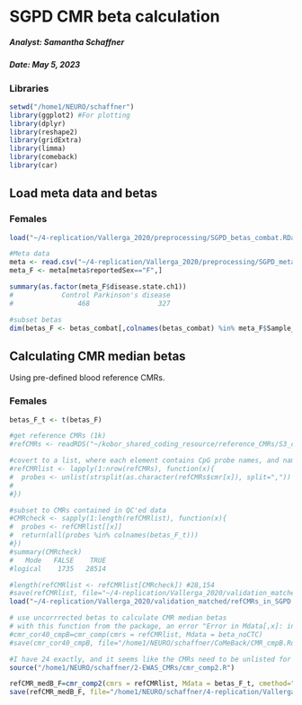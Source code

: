 SGPD CMR beta calculation
===============================================================

##### Analyst: Samantha Schaffner
##### Date: May 5, 2023

### Libraries
```r
setwd("/home1/NEURO/schaffner")
library(ggplot2) #For plotting
library(dplyr)
library(reshape2)
library(gridExtra)
library(limma)
library(comeback)
library(car)
```

## Load meta data and betas

### Females
```r
load("~/4-replication/Vallerga_2020/preprocessing/SGPD_betas_combat.RData")

#Meta data
meta <- read.csv("~/4-replication/Vallerga_2020/preprocessing/SGPD_meta_celltypePCs_age.csv")
meta_F <- meta[meta$reportedSex=="F",]

summary(as.factor(meta_F$disease.state.ch1))
#            Control Parkinson's disease 
#                468                 327 

#subset betas
dim(betas_F <- betas_combat[,colnames(betas_combat) %in% meta_F$Sample_Name]) #424699    795
```

## Calculating CMR median betas

Using pre-defined blood reference CMRs. 

### Females
```r
betas_F_t <- t(betas_F)

#get reference CMRs (1k)
#refCMRs <- readRDS("~/kobor_shared_coding_resource/reference_CMRs/S3_cmr_Scor30_mxd1K.rds")

#covert to a list, where each element contains CpG probe names, and names correspond to chromosome
#refCMRlist <- lapply(1:nrow(refCMRs), function(x){
#  probes <- unlist(strsplit(as.character(refCMRs$cmr[x]), split=","))
#  
#})

#subset to CMRs contained in QC'ed data
#CMRcheck <- sapply(1:length(refCMRlist), function(x){
#  probes <- refCMRlist[[x]]
#  return(all(probes %in% colnames(betas_F_t)))
#})
#summary(CMRcheck)
#   Mode   FALSE    TRUE 
#logical    1735   28514 

#length(refCMRlist <- refCMRlist[CMRcheck]) #28,154
#save(refCMRlist, file="~/4-replication/Vallerga_2020/validation_matched/refCMRs_in_SGPD.RData")
load("~/4-replication/Vallerga_2020/validation_matched/refCMRs_in_SGPD.RData")

# use uncorrrected betas to calculate CMR median betas
# with this function from the package, an error "Error in Mdata[,x]: index type "list" is incorrect" occurs.  Looking at cmr_comp, line 22 specifies to unlist all the CMRs into one vector (as opposed to a list of lists containing CMRs per chromosome) only if there are fewer than 24 chromosomes. 
#cmr_cor40_cmpB=cmr_comp(cmrs = refCMRlist, Mdata = beta_noCTC)
#save(cmr_cor40_cmpB, file="/home1/NEURO/schaffner/CoMeBack/CMR_cmpB.Rdata")

#I have 24 exactly, and it seems like the CMRs need to be unlisted for the next part of the function to work. I commented out this line and saved a new R script, "cmr_comp2.R," which I will try on my data.
source("/home1/NEURO/schaffner/2-EWAS_CMRs/cmr_comp2.R")

refCMR_medB_F=cmr_comp2(cmrs = refCMRlist, Mdata = betas_F_t, cmethod="median")
save(refCMR_medB_F, file="/home1/NEURO/schaffner/4-replication/Vallerga_2020/SGPD_refCMR_medB_F_unmatched.RData")
```
